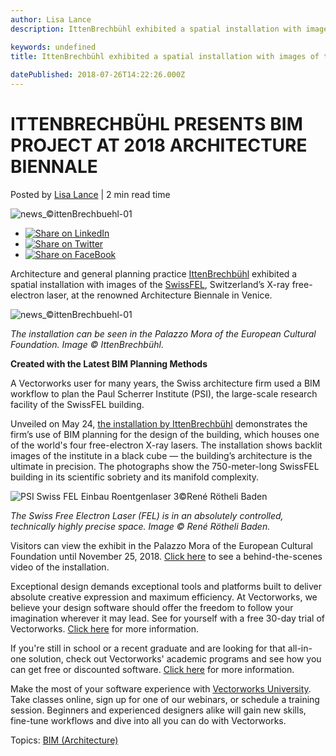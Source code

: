 ```yaml
---
author: Lisa Lance
description: IttenBrechbühl exhibited a spatial installation with images of the SwissFEL, Switzerland’s X-ray free-electron laser, at the Architecture Biennale.

keywords: undefined
title: IttenBrechbühl exhibited a spatial installation with images of the SwissFEL, Switzerland’s X-ray free-electron laser, at the Architecture Biennale.
 
datePublished: 2018-07-26T14:22:26.000Z
---
```

  

# ITTENBRECHBÜHL PRESENTS BIM PROJECT AT 2018 ARCHITECTURE BIENNALE

 Posted by [Lisa Lance](https://blog.vectorworks.net/author/lisalance) | 2 min read time 

![news_©ittenBrechbuehl-01](https://blog.vectorworks.net/hubfs/Blog%20Images/180726_IttenBrechbuhl+Biennale/news_%C2%A9ittenBrechbuehl-01.jpg) 

* [![Share on LinkedIn](https://2659751.fs1.hubspotusercontent-na1.net/hubfs/2659751/michaelDemo/share-LI.png)](http://www.linkedin.com/shareArticle?mini=true&url=https%3A%2F%2Fblog.vectorworks.net%2Fittenbrechb%C3%BChl-presents-swissfel-bim-project-at-the-2018-architecture-biennale-in-venice)
* [![Share on Twitter](https://2659751.fs1.hubspotusercontent-na1.net/hubfs/2659751/michaelDemo/share-TW.png)](https://www.twitter.com/share?text=ITTENBRECHBÜHL%20PRESENTS%20BIM%20PROJECT%20AT%202018%20ARCHITECTURE%20BIENNALE&url=https%3A%2F%2Fblog.vectorworks.net%2Fittenbrechb%C3%BChl-presents-swissfel-bim-project-at-the-2018-architecture-biennale-in-venice&via=PMGTweets)
* [![Share on FaceBook](https://2659751.fs1.hubspotusercontent-na1.net/hubfs/2659751/michaelDemo/share-FB.png)](https://www.facebook.com/sharer/sharer.php?u=https%3A%2F%2Fblog.vectorworks.net%2Fittenbrechb%C3%BChl-presents-swissfel-bim-project-at-the-2018-architecture-biennale-in-venice)

Architecture and general planning practice [IttenBrechbühl](https://www.ittenbrechbuehl.ch/en) exhibited a spatial installation with images of the [SwissFEL](https://www.psi.ch/swissfel/), Switzerland’s X-ray free-electron laser, at the renowned Architecture Biennale in Venice.

![news_©ittenBrechbuehl-01](https://blog.vectorworks.net/hs-fs/hubfs/Blog%20Images/180726_IttenBrechbuhl+Biennale/news_%C2%A9ittenBrechbuehl-01.jpg?width=600&name=news_%C2%A9ittenBrechbuehl-01.jpg)

_The installation can be seen in the Palazzo Mora of the European Cultural Foundation._ 
_Image © IttenBrechbühl_.

**Created with the Latest BIM Planning Methods**

A Vectorworks user for many years, the Swiss architecture firm used a BIM workflow to plan the Paul Scherrer Institute (PSI), the large-scale research facility of the SwissFEL building.

Unveiled on May 24, [the installation by IttenBrechbühl](https://www.ittenbrechbuehl.ch/node/5900) demonstrates the firm’s use of BIM planning for the design of the building, which houses one of the world's four free-electron X-ray lasers. The installation shows backlit images of the institute in a black cube — the building’s architecture is the ultimate in precision. The photographs show the 750-meter-long SwissFEL building in its scientific sobriety and its manifold complexity.

![PSI Swiss FEL Einbau Roentgenlaser 3©René Rötheli Baden](https://blog.vectorworks.net/hs-fs/hubfs/Blog%20Images/180726_IttenBrechbuhl+Biennale/PSI%20Swiss%20FEL%20Einbau%20Roentgenlaser%203%C2%A9Rene%CC%81%20Ro%CC%88theli%20Baden.jpg?width=600&name=PSI%20Swiss%20FEL%20Einbau%20Roentgenlaser%203%C2%A9Rene%CC%81%20Ro%CC%88theli%20Baden.jpg)

_The Swiss Free Electron Laser (FEL) is in an absolutely controlled, technically highly precise space._ 
_Image © René Rötheli Baden._

Visitors can view the exhibit in the Palazzo Mora of the European Cultural Foundation until November 25, 2018\. [Click here](https://vimeo.com/272544775) to see a behind-the-scenes video of the installation.

Exceptional design demands exceptional tools and platforms built to deliver absolute creative expression and maximum efficiency. At Vectorworks, we believe your design software should offer the freedom to follow your imagination wherever it may lead. See for yourself with a free 30-day trial of Vectorworks. [Click here](https://www.vectorworks.net/trial/form) for more information.

If you're still in school or a recent graduate and are looking for that all-in-one solution, check out Vectorworks' academic programs and see how you can get free or discounted software. [Click here](https://www.vectorworks.net/en-US/education) for more information.

Make the most of your software experience with [Vectorworks University](https://university.vectorworks.net/). Take classes online, sign up for one of our webinars, or schedule a training session. Beginners and experienced designers alike will gain new skills, fine-tune workflows and dive into all you can do with Vectorworks. 

 Topics: [BIM (Architecture)](https://blog.vectorworks.net/topic/bim-architecture) 

  